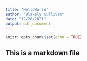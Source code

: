 ```yaml
---
title: "HelloWorld"
author: "Blakely Sullivan"
date: "12/28/2021"
output: pdf_document
---
```


```r
knitr::opts_chunk$set(echo = TRUE)
```

## This is a markdown file